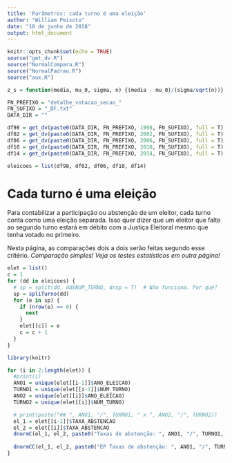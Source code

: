 ```yaml
---
title: 'Parâmetros: cada turno é uma eleição'
author: "William Peixoto"
date: "10 de junho de 2018"
output: html_document
---
```


```r
knitr::opts_chunk$set(echo = TRUE)
source("get_dv.R")
source("NormalCompara.R")
source("NormalPadrao.R")
source("aux.R")

z_s = function(media, mu_0, sigma, n) {(media - mu_0)/(sigma/sqrt(n))}

FN_PREFIXO = "detalhe_votacao_secao_"
FN_SUFIXO = "_DF.txt"
DATA_DIR = ""

df98 = get_dv(paste0(DATA_DIR, FN_PREFIXO, 1998, FN_SUFIXO), full = T)
df02 = get_dv(paste0(DATA_DIR, FN_PREFIXO, 2002, FN_SUFIXO), full = T)
df06 = get_dv(paste0(DATA_DIR, FN_PREFIXO, 2006, FN_SUFIXO), full = T)
df10 = get_dv(paste0(DATA_DIR, FN_PREFIXO, 2010, FN_SUFIXO), full = T)
df14 = get_dv(paste0(DATA_DIR, FN_PREFIXO, 2014, FN_SUFIXO), full = T)

eleicoes = list(df98, df02, df06, df10, df14)

```

# Cada turno é uma eleição

Para contabilizar a participação ou abstenção de um eleitor, cada turno conta como uma eleição separada. Isso quer dizer que um eleitor que falte ao segundo turno estará em débito com a Justiça Eleitoral mesmo que tenha votado no primeiro.

Nesta página, as comparações dois a dois serão feitas segundo esse critério. *Comparação simples! Veja os testes estatísticos em outra página!*

```r
elet = list()
c = 1
for (dd in eleicoes) {
  # sp = split(dd, dd$NUM_TURNO, drop = T)  # Não funciona. Por quê?
  sp = spliTurno(dd)
  for (e in sp) {
    if (nrow(e) == 0) {
      next
    }
    elet[[c]] = e
    c = c + 1
  }
}
```

```r
library(knitr)

for (i in 2:length(elet)) {
  #print(i)
  ANO1 = unique(elet[[i-1]]$ANO_ELEICAO)
  TURNO1 = unique(elet[[i-1]]$NUM_TURNO)
  ANO2 = unique(elet[[i]]$ANO_ELEICAO)
  TURNO2 = unique(elet[[i]]$NUM_TURNO)

  # print(paste("## ", ANO1, "/", TURNO1, " x ", ANO2, "/", TURNO2))
  el_1 = elet[[i-1]]$TAXA_ABSTENCAO
  el_2 = elet[[i]]$TAXA_ABSTENCAO
  dnormC(el_1, el_2, paste0("Taxas de abstenção: ", ANO1, "/", TURNO1, "º Turno x ", ANO2, "/", TURNO2, "º Turno"))
  
  dnormCC(el_1, el_2, paste0("EP Taxas de abstenção: ", ANO1, "/", TURNO1, "º Turno x ", ANO2, "/", TURNO2, "º Turno"))
}
```